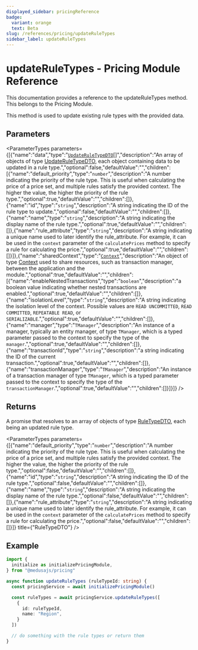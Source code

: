 ```yaml
---
displayed_sidebar: pricingReference
badge:
  variant: orange
  text: Beta
slug: /references/pricing/updateRuleTypes
sidebar_label: updateRuleTypes
---
```



# updateRuleTypes - Pricing Module Reference

This documentation provides a reference to the updateRuleTypes method. This belongs to the Pricing Module.

This method is used to update existing rule types with the provided data.

## Parameters

<ParameterTypes parameters={[{"name":"data","type":"[`UpdateRuleTypeDTO`](../../interfaces/UpdateRuleTypeDTO.mdx)[]","description":"An array of objects of type [UpdateRuleTypeDTO](../../interfaces/UpdateRuleTypeDTO.mdx), each object containing data to be updated in a rule type.","optional":false,"defaultValue":"","children":[{"name":"default_priority","type":"`number`","description":"A number indicating the priority of the rule type. This is useful when calculating the price of a price set, and multiple rules satisfy the provided context. The higher the value, the higher the priority of the rule type.","optional":true,"defaultValue":"","children":[]},{"name":"id","type":"`string`","description":"A string indicating the ID of the rule type to update.","optional":false,"defaultValue":"","children":[]},{"name":"name","type":"`string`","description":"A string indicating the display name of the rule type.","optional":true,"defaultValue":"","children":[]},{"name":"rule_attribute","type":"`string`","description":"A string indicating a unique name used to later identify the rule_attribute. For example, it can be used in the `context` parameter of the `calculatePrices` method to specify a rule for calculating the price.","optional":true,"defaultValue":"","children":[]}]},{"name":"sharedContext","type":"[`Context`](../../interfaces/Context.mdx)","description":"An object of type [Context](../../interfaces/Context.mdx) used to share resources, such as transaction manager, between the application and the module.","optional":true,"defaultValue":"","children":[{"name":"enableNestedTransactions","type":"`boolean`","description":"a boolean value indicating whether nested transactions are enabled.","optional":true,"defaultValue":"","children":[]},{"name":"isolationLevel","type":"`string`","description":"A string indicating the isolation level of the context. Possible values are `READ UNCOMMITTED`, `READ COMMITTED`, `REPEATABLE READ`, or `SERIALIZABLE`.","optional":true,"defaultValue":"","children":[]},{"name":"manager","type":"`TManager`","description":"An instance of a manager, typically an entity manager, of type `TManager`, which is a typed parameter passed to the context to specify the type of the `manager`.","optional":true,"defaultValue":"","children":[]},{"name":"transactionId","type":"`string`","description":"a string indicating the ID of the current transaction.","optional":true,"defaultValue":"","children":[]},{"name":"transactionManager","type":"`TManager`","description":"An instance of a transaction manager of type `TManager`, which is a typed parameter passed to the context to specify the type of the `transactionManager`.","optional":true,"defaultValue":"","children":[]}]}]} />

## Returns

A promise that resolves to an array of objects of type [RuleTypeDTO](../../interfaces/RuleTypeDTO.mdx), each being an updated rule type.

<ParameterTypes parameters={[{"name":"default_priority","type":"`number`","description":"A number indicating the priority of the rule type. This is useful when calculating the price of a price set, and multiple rules satisfy the provided context. The higher the value, the higher the priority of the rule type.","optional":false,"defaultValue":"","children":[]},{"name":"id","type":"`string`","description":"A string indicating the ID of the rule type.","optional":false,"defaultValue":"","children":[]},{"name":"name","type":"`string`","description":"A string indicating the display name of the rule type.","optional":false,"defaultValue":"","children":[]},{"name":"rule_attribute","type":"`string`","description":"A string indicating a unique name used to later identify the rule_attribute. For example, it can be used in the `context` parameter of the `calculatePrices` method to specify a rule for calculating the price.","optional":false,"defaultValue":"","children":[]}]} title={"RuleTypeDTO"} />

## Example

```ts
import { 
  initialize as initializePricingModule,
} from "@medusajs/pricing"

async function updateRuleTypes (ruleTypeId: string) {
  const pricingService = await initializePricingModule()

  const ruleTypes = await pricingService.updateRuleTypes([
    {
      id: ruleTypeId,
      name: "Region",
    }
  ])

  // do something with the rule types or return them
}
```
